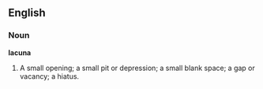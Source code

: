 ==English==

===Noun===

'''lacuna'''

#A small opening; a small pit or depression; a small blank space; a gap or vacancy; a hiatus.